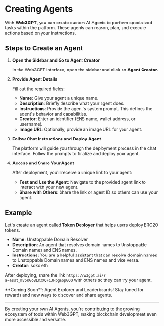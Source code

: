 
# Creating Agents

With **Web3GPT**, you can create custom AI Agents to perform specialized tasks within the platform. These agents can reason, plan, and execute actions based on your instructions.

## Steps to Create an Agent

1. **Open the Sidebar and Go to Agent Creator**

   In the Web3GPT interface, open the sidebar and click on **Agent Creator**.

2. **Provide Agent Details**

   Fill out the required fields:

   - **Name**: Give your agent a unique name.
   - **Description**: Briefly describe what your agent does.
   - **Instructions**: Provide the agent's system prompt. This defines the agent's behavior and capabilities.
   - **Creator**: Enter an identifier (ENS name, wallet address, or username).
   - **Image URL**: Optionally, provide an image URL for your agent.

3. **Follow Chat Instructions and Deploy Agent**

   The platform will guide you through the deployment process in the chat interface. Follow the prompts to finalize and deploy your agent.

4. **Access and Share Your Agent**

   After deployment, you'll receive a unique link to your agent:

   - **Test and Use the Agent**: Navigate to the provided agent link to interact with your new agent.
   - **Share with Others**: Share the link or agent ID so others can use your agent.

## Example

Let's create an agent called **Token Deployer** that helps users deploy ERC20 tokens.

- **Name**: Unstoppable Domain Resolver
- **Description**: An agent that resolves domain names to Unstoppable Domain names and ENS names.
- **Instructions**: You are a helpful assistant that can resolve domain names to Unstoppable Domain names and ENS names and vice versa.
- **Creator**: soko.eth

After deploying, share the link `https://w3gpt.ai/?a=asst_mv5KGoBLhXXQFiJHpgnopGQQ` with others so they can try your agent.

<Callout emoji="🚀">
  **Coming Soon**: Agent Explorer and Leaderboards! Stay tuned for rewards and
  new ways to discover and share agents.
</Callout>

---

By creating your own AI Agents, you're contributing to the growing ecosystem of tools within Web3GPT, making blockchain development even more accessible and versatile.
